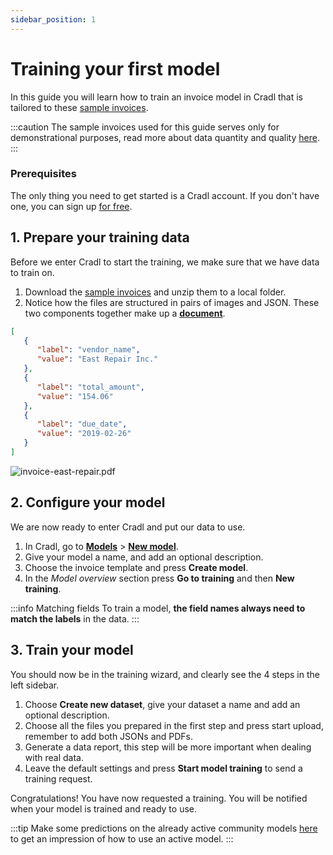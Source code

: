 ```yaml
---
sidebar_position: 1
---
```



# Training your first model
In this guide you will learn how to train an invoice model in Cradl that is tailored to these [sample invoices](/sample_invoices.zip).

:::caution
The sample invoices used for this guide serves only for demonstrational purposes, read more about data quantity and quality [here](../concepts/datasets).
:::

### Prerequisites
The only thing you need to get started is a Cradl account. If you don't have one, you can sign up [for free](https://cradl.ai).

## 1. Prepare your training data
Before we enter Cradl to start the training, we make sure that we have data to train on.
1. Download the [sample invoices](/sample_invoices.zip) and unzip them to a local folder.
2. Notice how the files are structured in pairs of images and JSON. These two components together make up a [**document**](../concepts/documents).

<Tabs>
<TabItem value="ground-truth" label="invoice-east-repair.json - Ground Truth" default>

```json
[
   {
      "label": "vendor_name",
      "value": "East Repair Inc."
   },
   {
      "label": "total_amount",
      "value": "154.06"
   },
   {
      "label": "due_date",
      "value": "2019-02-26"
   }
]
```

</TabItem>
<TabItem value="document" label="invoice-east-repair.pdf - Invoice">

![invoice-east-repair.pdf](/img/use-cases/invoice-sample-01.png)

</TabItem>
</Tabs>

## 2. Configure your model
We are now ready to enter Cradl and put our data to use.
1. In Cradl, go to [**Models**](https://app.cradl.ai/models) > [**New model**](https://app.cradl.ai/models/new).
2. Give your model a name, and add an optional description.
3. Choose the invoice template and press **Create model**.
4. In the *Model overview* section press **Go to training** and then **New training**.

:::info Matching fields
To train a model, **the field names always need to match the labels** in the data.
:::

## 3. Train your model
You should now be in the training wizard, and clearly see the 4 steps in the left sidebar.
1. Choose **Create new dataset**, give your dataset a name and add an optional description.
2. Choose all the files you prepared in the first step and press start upload, remember to add both JSONs and PDFs.
3. Generate a data report, this step will be more important when dealing with real data.
4. Leave the default settings and press **Start model training** to send a training request.

Congratulations! You have now requested a training. You will be notified when your model is trained and ready to use.

:::tip
Make some predictions on the already active community models [here](https://app.cradl.ai/test) to get an impression of how to use an active model.
:::

